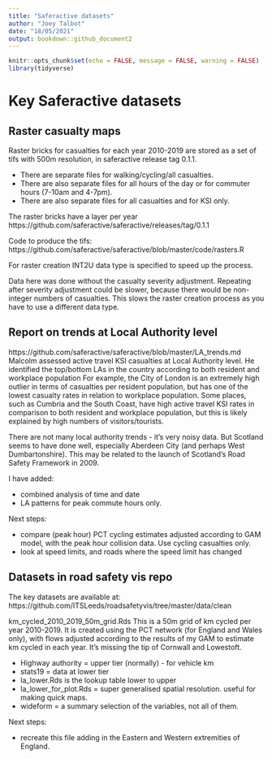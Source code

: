 ```yaml
---
title: "Saferactive datasets"
author: "Joey Talbot"
date: "18/05/2021"
output: bookdown::github_document2
---
```


```r
knitr::opts_chunk$set(echo = FALSE, message = FALSE, warning = FALSE)
library(tidyverse)
```

# Key Saferactive datasets

## Raster casualty maps

Raster bricks for casualties for each year 2010-2019 are stored as a set of tifs with 500m resolution, in saferactive release tag 0.1.1.

- There are separate files for walking/cycling/all casualties.
- There are also separate files for all hours of the day or for commuter hours (7-10am and 4-7pm).
- There are also separate files for all casualties and for KSI only.

The raster bricks have a layer per year
https://github.com/saferactive/saferactive/releases/tag/0.1.1

Code to produce the tifs:
https://github.com/saferactive/saferactive/blob/master/code/rasters.R 

For raster creation INT2U data type is specified to speed up the process.

Data here was done without the casualty severity adjustment.
Repeating after severity adjustment could be slower, because there would be non-integer numbers of casualties. 
This slows the raster creation process as you have to use a different data type.

## Report on trends at Local Authority level

https://github.com/saferactive/saferactive/blob/master/LA_trends.md
Malcolm assessed active travel KSI casualties at Local Authority level.
He identified the top/bottom LAs in the country according to both resident and workplace population 
For example, the City of London is an extremely high outlier in terms of casualties per resident population, but has one of the lowest casualty rates in relation to workplace population.
Some places, such as Cumbria and the South Coast, have high active travel KSI rates in comparison to both resident and workplace population, but this is likely explained by high numbers of visitors/tourists.

There are not many local authority trends - it's very noisy data. 
But Scotland seems to have done well, especially Aberdeen City (and perhaps West Dumbartonshire). 
This may be related to the launch of Scotland's Road Safety Framework in 2009.

I have added:

- combined analysis of time and date
- LA patterns for peak commute hours only.

Next steps:

- compare (peak hour) PCT cycling estimates adjusted according to GAM model, with the peak hour collision data. Use cycling casualties only.
- look at speed limits, and roads where the speed limit has changed


## Datasets in road safety vis repo

The key datasets are available at: 
https://github.com/ITSLeeds/roadsafetyvis/tree/master/data/clean


km_cycled_2010_2019_50m_grid.Rds 
This is a 50m grid of km cycled per year 2010-2019.
It is created using the PCT network (for England and Wales only), with flows adjusted according to the results of my GAM to estimate km cycled in each year.
It's missing the tip of Cornwall and Lowestoft.

- Highway authority = upper tier (normally) - for vehicle km
- stats19 = data at lower tier
- la_lower.Rds is the lookup table lower to upper
- la_lower_for_plot.Rds = super generalised spatial resolution. useful for making quick maps.
- wideform = a summary selection of the variables, not all of them.

Next steps:

- recreate this file adding in the Eastern and Western extremities of England.


